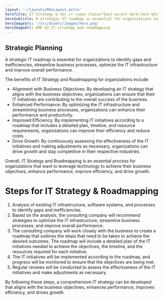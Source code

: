 ```yaml
---
layout: '~/layouts/MdxLayout.astro'
heroTitle: IT Strategy & <br /> <span class="text-accent dark:text-white highlight">Roadmapping</span>
heroSubtitle: A strategic IT roadmap is essential for organizations to identify gaps and inefficiencies, streamline business processes, optimize the IT infrastructure and improve overall performance.
heroImageSrc: '/src/assets/images/hero.png'
heroImageAlt: AMP 42 IT strategy and roadmapping
---
```


## Strategic Planning

A strategic IT roadmap is essential for organizations to identify gaps
and inefficiencies, streamline business processes, optimize the IT infrastructure
and improve overall performance.

The benefits of IT Strategy and Roadmapping for organizations include:

- Alignment with Business Objectives: By developing an IT strategy that aligns with the business objectives, organizations can ensure that their IT initiatives are contributing to the overall success of the business.
- Enhanced Performance: By optimizing the IT infrastructure and streamlining business processes, organizations can enhance their performance and productivity.
- Improved Efficiency: By implementing IT initiatives according to a roadmap that includes a detailed plan, timeline, and resource requirements, organizations can improve their efficiency and reduce costs.
- Drive Growth: By continuously assessing the effectiveness of the IT initiatives and making adjustments as necessary, organizations can drive growth and stay competitive in their respective industries.

Overall, IT Strategy and Roadmapping is an essential process for organizations that want to leverage technology to achieve their business objectives, enhance performance, improve efficiency, and drive growth.

# Steps for IT Strategy & Roadmapping

1. Analysis of existing IT infrastructure, software systems, and processes to identify gaps and inefficiencies.
2. Based on the analysis, the consulting company will recommend strategies to optimize the IT infrastructure, streamline business processes, and improve overall performance.
3. The consulting company will work closely with the business to create a roadmap that outlines the steps that need to be taken to achieve the desired outcomes. The roadmap will include a detailed plan of the IT initiatives needed to achieve the objectives, the timeline, and the resources required for each initiative.
4. The IT initiatives will be implemented according to the roadmap, and progress will be monitored to ensure that the objectives are being met.
5. Regular reviews will be conducted to assess the effectiveness of the IT initiatives and make adjustments as necessary.

By following these steps, a comprehensive IT strategy can be developed that aligns with the business objectives, enhances performance, improves efficiency, and drives growth.
